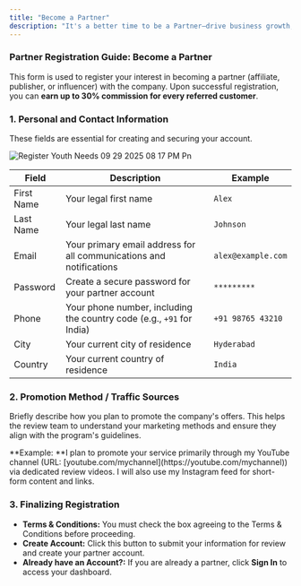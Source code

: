 ```yaml
---
title: "Become a Partner"
description: "It's a better time to be a Partner—drive business growth, open up new channels, and upskill your teams for the future of commerce."
---
```


### Partner Registration Guide: Become a Partner

This form is used to register your interest in becoming a partner (affiliate, publisher, or influencer) with the company. Upon successful registration, you can **earn up to 30% commission for every referred customer**.

### 1. Personal and Contact Information

These fields are essential for creating and securing your account.

![Register Youth Needs 09 29 2025 08 17 PM Pn](/images/Register-YouthNeeds-09-29-2025_08_17_PM.png)

| Field      | Description                                                           | Example            |
| ---------- | --------------------------------------------------------------------- | ------------------ |
| First Name | Your legal first name                                                 | `Alex`             |
| Last Name  | Your legal last name                                                  | `Johnson`          |
| Email      | Your primary email address for all communications and notifications   | `alex@example.com` |
| Password   | Create a secure password for your partner account                     | `*********`        |
| Phone      | Your phone number, including the country code (e.g., `+91` for India) | `+91 98765 43210﻿` |
| City       | Your current city of residence                                        | `Hyderabad`        |
| Country    | Your current country of residence                                     | `India`            |

### 2. Promotion Method / Traffic Sources

Briefly describe how you plan to promote the company's offers. This helps the review team to understand your marketing methods and ensure they align with the program's guidelines.

<Check>
  **Example: **I plan to promote your service primarily through my YouTube channel (URL: [youtube.com/mychannel](https://youtube.com/mychannel)) via dedicated review videos. I will also use my Instagram feed for short-form content and links.
</Check>

### 3. Finalizing Registration

- **Terms & Conditions:** You must check the box agreeing to the Terms & Conditions before proceeding.
- **Create Account:** Click this button to submit your information for review and create your partner account.
- **Already have an Account?:** If you are already a partner, click **Sign In** to access your dashboard.